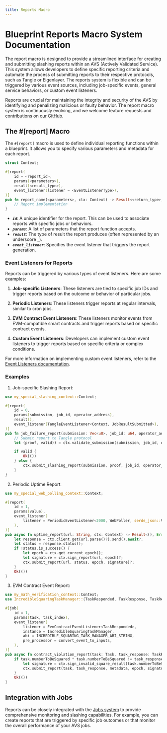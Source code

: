 ```yaml
---
title: Reports Macro
---
```


# Blueprint Reports Macro System Documentation

The report macro is designed to provide a streamlined interface for creating and submitting slashing reports within an AVS (Actively Validated Service). This system allows developers to define specific reporting criteria and automate the process of submitting reports to their respective protocols, such as Tangle or Eigenlayer. The reports system is flexible and can be triggered by various event sources, including job-specific events, general service behaviors, or custom event listeners.

Reports are crucial for maintaining the integrity and security of the AVS by identifying and penalizing malicious or faulty behavior. The report macro system is continuously evolving, and we welcome feature requests and contributions on [our GitHub](https://github.com/tangle-network/gadget/issues).

## The #[report] Macro

The `#[report]` macro is used to define individual reporting functions within a blueprint. It allows you to specify various parameters and metadata for each report.

```rust
struct Context;

#[report(
    id = <report_id>,
    params(<parameters>),
    result(<result_type>),
    event_listener(listener = <EventListenerType>),
)]
pub fn report_name(<parameters>, ctx: Context) -> Result<<return_type>, <error_type>> {
    // Report implementation
}
```

- **_`id`_**: A unique identifier for the report. This can be used to associate reports with specific jobs or behaviors.
- **_`params`_**: A list of parameters that the report function accepts.
- **_`result`_**: The type of result the report produces (often represented by an underscore \_).
- **_`event_listener`_**: Specifies the event listener that triggers the report generation.

### Event Listeners for Reports

Reports can be triggered by various types of event listeners. Here are some examples:

1. **Job-specific Listeners**: These listeners are tied to specific job IDs and trigger reports based on the outcome or behavior of particular jobs.

2. **Periodic Listeners**: These listeners trigger reports at regular intervals, similar to cron jobs.

3. **EVM Contract Event Listeners**: These listeners monitor events from EVM-compatible smart contracts and trigger reports based on specific contract events.

4. **Custom Event Listeners**: Developers can implement custom event listeners to trigger reports based on specific criteria or complex conditions.

For more information on implementing custom event listeners, refer to the [Event Listeners documentation](./event-listeners.mdx).

### Examples

1. Job-specific Slashing Report:

```rust
use my_special_slashing_context::Context;

#[report(
    id = 0,
    params(submission, job_id, operator_address),
    result(),
    event_listener(TangleEventListener<Context, JobResultSubmitted>),
)]
pub fn job_failure_report(submission: Vec<u8>, job_id: u64, operator_address: Address, ctx: Context) -> Result<(), Error> {
    // Submit report to Tangle protocol
    let (proof, valid)) = ctx.validate_submission(submission, job_id, operator_address)?;

    if valid {
        Ok(())
    } else {
        ctx.submit_slashing_report(submission, proof, job_id, operator_address)
    }
}
```

2. Periodic Uptime Report:

```rust
use my_special_web_polling_context::Context;

#[report(
    id = 1,
    params(value),
    event_listener(
        listener = PeriodicEventListener<2000, WebPoller, serde_json::Value, reqwest::Client>
    ),
)]
pub async fn uptime_report(url: String, ctx: Context) -> Result<(), Error> {
    let response = ctx.client.get(url.parse()?).send().await?;
    let status = response.status();
    if !status.is_success() {
        let epoch = ctx.get_current_epoch();
        let signature = ctx.sign_report(url, epoch)?;
        ctx.submit_report(url, status, epoch, signature)?;
    }
    Ok(())
}
```

3. EVM Contract Event Report:

```rust
use my_math_verification_context::Context;
use IncredibleSquaringTaskManager::{TaskResponded, TaskResponse, TaskResponseMetadata, Task};

#[job(
    id = 1,
    params(task, task_index),
    event_listener(
        listener = EvmContractEventListener<TaskResponded>,
        instance = IncredibleSquaringTaskManager,
        abi = INCREDIBLE_SQUARING_TASK_MANAGER_ABI_STRING,
        pre_processor = convert_event_to_inputs,
    ),
)]
pub async fn contract_violation_report(task: Task, task_response: TaskResponse, metadata: TaskResponseMetadata, ctx: Context) -> Result<(), Error> {
    if task.numberToBeSquared * task.numberToBeSquared != task_response.numberSquared {
        let signature = ctx.sign_invalid_square_result(task.numberToBeSquared, task_response.numberSquared, metadata.submitter)?;
        ctx.submit_report(task, task_response, metadata, epoch, signature)?;
    }
    Ok(())
}


```

## Integration with Jobs

Reports can be closely integrated with the [Jobs system](./jobs.mdx) to provide comprehensive monitoring and slashing capabilities. For example, you can create reports that are triggered by specific job outcomes or that monitor the overall performance of your AVS jobs.
